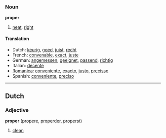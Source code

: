 ===Noun===
'''proper'''

# [[neat]], [[right]]

====Translation====

*Dutch: [[keurig]], [[goed]], [[juist]], [[recht]]
*French: [[convenable]], [[exact]], [[juste]]
*German: [[angemessen]], [[geeignet]], [[passend]], [[richtig]]
*Italian: [[decente]]
*[[Romanica]]: [[conveniente]], [[exacto]], [[justo]], [[precisso]]
*Spanish: [[conveniente]], [[preciso]]

----

==Dutch==
===Adjective===
'''proper''' ([[propere]], [[properder]], [[properst]])

# [[clean]]